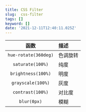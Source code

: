 ```yaml
---
title: CSS Filter
slug:  css-filter
tags: []
keyword: []
date: '2021-12-11T12:40:11.025Z'
---
```


|函数|描述|
|:-:|:--|
| `hue-rotate(360deg)` | 色调旋转
| `saturate(100%)` | 纯度
| `brightness(100%)` | 明度
| `grayscale(100%)` | 灰度 
| `contrast(100%)` | 对比度
| `blur(0px)` | 模糊

